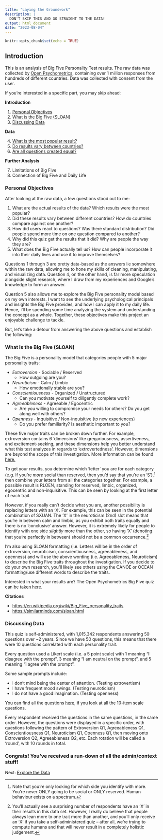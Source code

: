 ---
title: "Laying the Groundwork"
description: |
  DON'T SKIP THIS AND GO STRAIGHT TO THE DATA!
output: html_document
date: "2023-08-04"
---

```{r setup, include=FALSE}
knitr::opts_chunk$set(echo = TRUE)
```

<!-- rmarkdown::render('C:/Users/sophi/OneDrive/Documents/Personal/bigfive/docs/intro.Rmd', output_file = 'C:/Users/sophi/OneDrive/Documents/Personal/bigfive/docs/intro.html') -->

## Introduction 

This is an analysis of Big Five Personality Test results. The raw data was collected by <a href="https://openpsychometrics.org/" target="_blank">Open Psychometrics</a>, containing over 1 million responses from hundreds of different countries. Data was collected with consent from the user.   

If you’re interested in a specific part, you may skip ahead: 

**Introduction**

1. [Personal Objectives](#Objectives)
2. [What is the Big Five (SLOAN)](#SLOAN)
3. [Discussing Data](#ddata) 

**Data**

4. [What is the most popular result? ](data.html#popres)
5. [Do results vary between countries?](data.html#country) 
6. [Are all questions created equal?](data.html#questions)

**Further Analysis** 

7. Limitations of Big Five 
8. Connection of Big Five and Daily Life

### Personal Objectives <a name="Objectives"></a>

After looking at the raw data, a few questions stood out to me: 

1. What are the actual results of the data? Which results were the most popular? 
2. Did these results vary between different countries? How do countries compare against one another? 
3. How did users react to questions? Was there standard distribution? Did people spend more time on one question compared to another? 
4. Why did this quiz get the results that it did? Why are people the way they are? 
5. What does the Big Five actually tell us? How can people incorporate it into their daily lives and use it to improve themselves? 

Questions 1 through 3 are pretty data-based as the answers lie somewhere within the raw data, allowing me to hone my skills of cleaning, manipulating, and visualizing data. Question 4, on the other hand, is far more speculation alongside slight research, where I draw from my experiences and Google's knowledge to form an answer. 

Question 5 also allows me to explore the Big Five personality model based on my own interests. I want to see the underlying psychological principals and insights the Big Five provides, and how I can apply it to my daily life. Hence, I'll be spending some  time analyzing the system and understanding the concept as a whole. Together, these objectives make this project an enjoyable challenge to tackle. 

But, let's take a detour from answering the above questions and establish the following: 

### What is the Big Five (SLOAN) <a name="SLOAN"></a>

The Big Five is a personality model that categories people with 5 major personality traits: 

* *Extroversion* - Sociable / Reserved 
  * How outgoing are you? 
* *Neuroticism* - Calm / Limbic
  * How emotionally stable are you? 
* *Conscientiousness* -  Organized / Unstructured 
  * Can you motivate yourself to diligently complete work?   
* *Agreeableness* - Agreeable / Egocentric 
  * Are you willing to compromise your needs for others? Do you get along well with others? 
* *Openness* - Inquisitive / Non-inquisitive (to new experiences)
  * Do you prefer familiarity? Is aesthetic important to you? 

These five major traits can be broken down further. For example, extroversion contains 6 'dimensions' like gregariousness, assertiveness, and excitement-seeking, and these dimensions help you better understand what this test analyzes in regards to 'extrovertedness'. However, dimensions are  beyond the scope of this investigation. More information can be found<a href="https://www.mindintertwined.com/blog/big-five-personality-traits-extroversion" target="_blank"> here.</a>

To get your results, you determine which 'letter' you are for each category (e.g. If you're *more* social than reserved, then you'd say that you're an 'S'),^[Note that you're only looking for which side you identify with more. You're never ONLY going to be social or ONLY reserved. Human behaviour exists on a spectrum.] then combine your letters from all the categories together. For example, a possible result is RLOEN, standing for reserved, limbic, organized, egocentric and non-inquisitive. This can be seen by looking at the first letter of each trait. 

However, if you really can't decide what you are, another possibility is replacing letters with an 'X'. For example, this can be seen in the potential combination of SXUAN. The 'X' in the neuroticism (2nd) slot means that you're in between calm and limbic, as you exhibit both traits equally and there is no 'conclusive' answer. However, it is extremely likely for people to identify with one side *slightly* more than the other, so having 'X' (denoting that you're perfectly in between) should not be a common occurrence.^[You'll actually see a surprising number of respondents have an 'X' in their results in this data set. However, I really do believe that people always lean more to one trait more than another, and you'll only receive an 'X' if you take a self-administered quiz -- after all, we're trying to compute humans and that will never result in a completely holistic judgement.]   

I'm also using SLOAN formatting (i.e. Letters will be in the order of extroversion, neuroticism, conscientiousness, agreeableness, and openness) and will use the above wording (i.e. Agreeableness, Neuroticism) to describe the Big Five traits throughout the investigation. If you decide to do your own research, you'll likely see others using the CANOE or OCEAN formatting/use different words to describe the traits. 

Interested in what your results are? The Open Psychometrics Big Five quiz can be <a href="https://openpsychometrics.org/tests/IPIP-BFFM/" target="_blank">taken here.</a>
  
**Citations**

* <a href="https://en.wikipedia.org/wiki/Big_Five_personality_traits" target="_blank">https://en.wikipedia.org/wiki/Big_Five_personality_traits</a>
* <a href="https://similarminds.com/sloan.html" target="_blank">https://similarminds.com/sloan.html</a>


### Discussing Data <a name="ddata"></a>
This quiz is self-administered, with 1,015,342 respondents answering 50 questions over ~2 years. Since we have 50 questions, this means that there were 10 questions correlated with each personality trait. 

Every question used a Likert scale (i.e. a 5 point scale) with 1 meaning "I disagree with the prompt", 3 meaning "I am neutral on the prompt", and 5 meaning "I agree with the prompt".  

Some sample prompts include: 

* I don't mind being the center of attention. (Testing extrovertism) 
* I have frequent mood swings. (Testing neuroticism) 
* I do not have a good imagination. (Testing openness) 

You can find all the questions <a href="https://ipip.ori.org/newBigFive5broadKey.htm" target="_blank">here</a>, if you look at all the 10-item scale questions. 

Every respondent received the questions in the same questions, in the same order. However, the questions were displayed in a specific order, with questions following the pattern of Extroversion Q1, Agreeableness Q1, Conscientiousness Q1, Neuroticism Q1, Openness Q1, then moving onto Extroversion Q2, Agreeableness Q2, etc. Each rotation will be called a 'round', with 10 rounds in total.

### Congrats! You've received a run-down of all the admin/context stuff!

Next: [Explore the Data](data.html)

